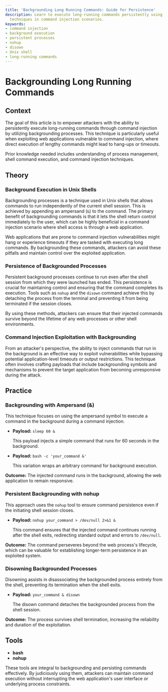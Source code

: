 ```yaml
---
title: 'Backgrounding Long Running Commands: Guide for Persistence'
description: Learn to execute long-running commands persistently using backgrounding
  techniques in command injection scenarios.
keywords:
- command injection
- background execution
- persistent processes
- nohup
- disown
- Unix shell
- long-running commands
---
```


# Backgrounding Long Running Commands

## Context

The goal of this article is to empower attackers with the ability to persistently execute long-running commands through command injection by utilizing backgrounding processes. This technique is particularly useful when exploiting web applications vulnerable to command injection, where direct execution of lengthy commands might lead to hang-ups or timeouts.

Prior knowledge needed includes understanding of process management, shell command execution, and command injection techniques.

## Theory

### Background Execution in Unix Shells

Backgrounding processes is a technique used in Unix shells that allows commands to run independently of the current shell session. This is achieved by appending an ampersand (`&`) to the command. The primary benefit of backgrounding commands is that it lets the shell return control immediately to the user, which can be highly beneficial in a command injection scenario where shell access is through a web application.

Web applications that are prone to command injection vulnerabilities might hang or experience timeouts if they are tasked with executing long commands. By backgrounding these commands, attackers can avoid these pitfalls and maintain control over the exploited application.

### Persistence of Backgrounded Processes

Persistent background processes continue to run even after the shell session from which they were launched has ended. This persistence is crucial for maintaining control and ensuring that the command completes its execution. Tools such as `nohup` and the `disown` command achieve this by detaching the process from the terminal and preventing it from being terminated if the session closes.

By using these methods, attackers can ensure that their injected commands survive beyond the lifetime of any web processes or other shell environments.

### Command Injection Exploitation with Backgrounding

From an attacker's perspective, the ability to inject commands that run in the background is an effective way to exploit vulnerabilities while bypassing potential application-level timeouts or output restrictions. This technique often involves crafting payloads that include backgrounding symbols and mechanisms to prevent the target application from becoming unresponsive during the attack.

## Practice

### Backgrounding with Ampersand (&)

This technique focuses on using the ampersand symbol to execute a command in the background during a command injection.

- **Payload:** `sleep 60 &`

  This payload injects a simple command that runs for 60 seconds in the background.

- **Payload:** `bash -c 'your_command &'`

  This variation wraps an arbitrary command for background execution.

**Outcome:** The injected command runs in the background, allowing the web application to remain responsive.

### Persistent Backgrounding with nohup

This approach uses the `nohup` tool to ensure command persistence even if the initiating shell session closes.

- **Payload:** `nohup your_command > /dev/null 2>&1 &`

  This command ensures that the injected command continues running after the shell exits, redirecting standard output and errors to `/dev/null`.

**Outcome:** The command perseveres beyond the web process's lifecycle, which can be valuable for establishing longer-term persistence in an exploited system.

### Disowning Backgrounded Processes

Disowning assists in disassociating the backgrounded process entirely from the shell, preventing its termination when the shell exits.

- **Payload:** `your_command & disown`

  The disown command detaches the backgrounded process from the shell session.

**Outcome:** The process survives shell termination, increasing the reliability and duration of the exploitation.

## Tools

- **bash**
- **nohup** 

These tools are integral to backgrounding and persisting commands effectively. By judiciously using them, attackers can maintain command execution without interrupting the web application's user interface or underlying process constraints.